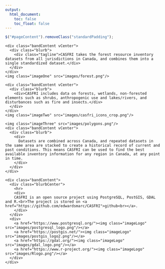 ```yaml
---
output:
  html_document:
    toc: false
    toc_float: false
---
```


```js
$("#pageContent").removeClass("standardPadding");
```


<!--html_preserve-->

<div id="homeContent">
  <div class="band full green first rightText">
    <div class="bandContent vCenter">
      <div class="blurb">
        <div class="tagline">CASFRI takes the forest resource inventory datasets from all jurisdictions in Canada, and combines them into a single standardized dataset.</div>
      </div>
    </div>
    <img class="imageOne" src="images/forest.png"/>
  </div>

  <div class="band full gray1 second leftText">
    <div class="bandContent vCenter">
      <div class="blurb">
        <div>CASFRI includes data on forests, wetlands, non-forested elements such as shrubs, anthropogenic use and lakes/rivers, and disturbances such as fire and insects.</div>
      </div>
    </div>
    <img class="imageTwo" src="images/casfri_icons_crop.png"/>
  </div>

  <div class="band full third rightText">
    <img class="imageThree" src="images/polygons.png"/>
    <div class="bandContent vCenter">
      <div class="blurb">
        <div>
          Datasets are combined across Canada, and repeated datasets in the same area are stacked to create a historical record of current and past conditions. This means CASFRI can be used to find the best available inventory information for any region in Canada, at any point in time.
        </div>
      </div>
    </div>
  </div>
  
  <div class="band full gray2 fourth centerText">
    <div class="bandContent">
      <div class="blurbCenter">
        <hr>
        <div>
        CASFRI is an open source project using PostgreSQL, PostGIS, GDAL and R.<br>The project is stored on <a href="https://github.com/edwardsmarc/CASFRI">github<br></a>.
        </div>
      </div>
      <div>
        <a href="https://www.postgresql.org/"><img class="imageLogo" src="images/postgresql_logo.png"/></a>
        <a href="https://postgis.net/"><img class="imageLogo" src="images/postgis_logo2.png"/></a>
        <a href="https://gdal.org/"><img class="imageLogo" src="images/gdal_logo.png"/></a>
        <a href="https://www.r-project.org/"><img class="imageLogo" src="images/Rlogo.png"/></a>
      </div>
    </div>
  </div>
</div>

<!--/html_preserve-->
